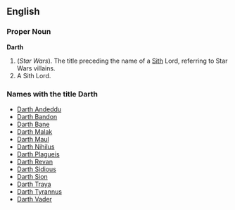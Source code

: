 ==English==

===Proper Noun===
'''Darth'''

#(''Star Wars''). The title preceding the name of a [[Sith]] Lord, referring to Star Wars villains.
#A Sith Lord.

===Names with the title Darth===

*[[Darth Andeddu]]
*[[Darth Bandon]]
*[[Darth Bane]]
*[[Darth Malak]]
*[[Darth Maul]]
*[[Darth Nihilus]]
*[[Darth Plagueis]]
*[[Darth Revan]]
*[[Darth Sidious]]
*[[Darth Sion]]
*[[Darth Traya]]
*[[Darth Tyrannus]]
*[[Darth Vader]]
